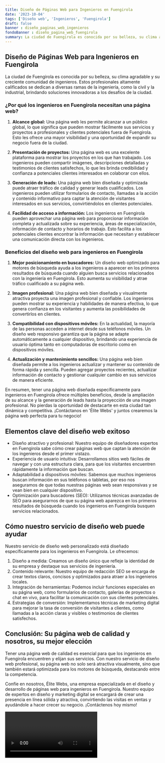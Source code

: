 ```yaml
---
title: Diseño de Páginas Web para Ingenieros en Fuengirola
date: '2023-10-04'
tags: ['Diseño web', 'Ingenieros', 'Fuengirola']
draft: false
banner : diseño_paginas_web_ingenieros
fondoBanner : diseño_pagina_web_fuengirola
summary: La ciudad de Fuengirola es conocida por su belleza, su clima agradable y su creciente comunidad de ingenieros. Estos profesionales altamente calificados se dedican a diversas ramas de la ingeniería, como la civil y la industrial, brindando soluciones innovadoras a los desafíos de la ciudad.
---
```


## Diseño de Páginas Web para Ingenieros en Fuengirola

La ciudad de Fuengirola es conocida por su belleza, su clima agradable y su creciente comunidad de ingenieros. Estos profesionales altamente calificados se dedican a diversas ramas de la ingeniería, como la civil y la industrial, brindando soluciones innovadoras a los desafíos de la ciudad.

### ¿Por qué los ingenieros en Fuengirola necesitan una página web?

1. **Alcance global:** Una página web les permite alcanzar a un público global, lo que significa que pueden mostrar fácilmente sus servicios y proyectos a profesionales y clientes potenciales fuera de Fuengirola. Esto les ofrece una mayor visibilidad y una oportunidad de expandir su negocio fuera de la ciudad.

2. **Presentación de proyectos:** Una página web es una excelente plataforma para mostrar los proyectos en los que han trabajado. Los ingenieros pueden compartir imágenes, descripciones detalladas y testimonios de clientes satisfechos, lo que les brinda credibilidad y confianza a potenciales clientes interesados en colaborar con ellos.

3. **Generación de leads:** Una página web bien diseñada y optimizada puede atraer tráfico de calidad y generar leads cualificados. Los ingenieros pueden utilizar formularios de contacto, llamadas a la acción y contenido informativo para captar la atención de visitantes interesados en sus servicios, convirtiéndolos en clientes potenciales.

4. **Facilidad de acceso a información:** Los ingenieros en Fuengirola pueden aprovechar una página web para proporcionar información completa y actualizada sobre su experiencia, áreas de especialización, información de contacto y horarios de trabajo. Esto facilita a los potenciales clientes encontrar la información que necesitan y establecer una comunicación directa con los ingenieros.

### Beneficios del diseño web para ingenieros en Fuengirola

1. **Mejor posicionamiento en buscadores:** Un diseño web optimizado para motores de búsqueda ayuda a los ingenieros a aparecer en los primeros resultados de búsqueda cuando alguien busca servicios relacionados con la ingeniería en Fuengirola. Esto aumenta su visibilidad y atrae tráfico cualificado a su página web.

2. **Imagen profesional:** Una página web bien diseñada y visualmente atractiva proyecta una imagen profesional y confiable. Los ingenieros pueden mostrar su experiencia y habilidades de manera efectiva, lo que genera confianza en los visitantes y aumenta las posibilidades de convertirlos en clientes.

3. **Compatibilidad con dispositivos móviles:** En la actualidad, la mayoría de las personas acceden a internet desde sus teléfonos móviles. Un diseño web responsivo garantiza que la página se adapte automáticamente a cualquier dispositivo, brindando una experiencia de usuario óptima tanto en computadoras de escritorio como en dispositivos móviles.

4. **Actualización y mantenimiento sencillos:** Una página web bien diseñada permite a los ingenieros actualizar y mantener su contenido de forma rápida y sencilla. Pueden agregar proyectos recientes, actualizar información de contacto y gestionar cualquier cambio en sus servicios de manera eficiente.

En resumen, tener una página web diseñada específicamente para ingenieros en Fuengirola ofrece múltiples beneficios, desde la ampliación de su alcance y la generación de leads hasta la proyección de una imagen profesional. No pierdas la oportunidad de destacarte en esta ciudad tan dinámica y competitiva. ¡Contáctanos en 'Élite Webs' y juntos crearemos la página web perfecta para tu negocio!

<GifSeo />

<Cta />

## Elementos clave del diseño web exitoso

- Diseño atractivo y profesional: Nuestro equipo de diseñadores expertos en Fuengirola sabe cómo crear páginas web que captan la atención de los ingenieros desde el primer vistazo.
- Experiencia de usuario intuitiva: Desarrollamos sitios web fáciles de navegar y con una estructura clara, para que los visitantes encuentren rápidamente la información que buscan.
- Adaptabilidad a dispositivos móviles: Sabemos que muchos ingenieros buscan información en sus teléfonos o tabletas, por eso nos aseguramos de que todas nuestras páginas web sean responsivas y se vean bien en cualquier dispositivo.
- Optimización para buscadores (SEO): Utilizamos técnicas avanzadas de SEO para asegurarnos de que su página web aparezca en los primeros resultados de búsqueda cuando los ingenieros en Fuengirola busquen servicios relacionados.

## Cómo nuestro servicio de diseño web puede ayudar

Nuestro servicio de diseño web personalizado está diseñado específicamente para los ingenieros en Fuengirola. Le ofrecemos:

1. Diseño a medida: Creamos un diseño único que refleje la identidad de su empresa y destaque sus servicios de ingeniería.
2. Contenido relevante: Nuestro equipo de redacción SEO se encarga de crear textos claros, concisos y optimizados para atraer a los ingenieros locales.
3. Integración de herramientas: Podemos incluir funciones especiales en su página web, como formularios de contacto, galerías de proyectos o chat en vivo, para facilitar la comunicación con sus clientes potenciales.
4. Estrategias de conversión: Implementamos técnicas de marketing digital para mejorar la tasa de conversión de visitantes a clientes, como llamadas a la acción claras y visibles o testimonios de clientes satisfechos.

## Conclusión: Su página web de calidad y nosotros, su mejor elección

Tener una página web de calidad es esencial para que los ingenieros en Fuengirola encuentren y elijan sus servicios. Con nuestro servicio de diseño web profesional, su página web no solo será atractiva visualmente, sino que también estará optimizada para los motores de búsqueda, destacando entre la competencia.

Confíe en nosotros, Élite Webs, una empresa especializada en el diseño y desarrollo de páginas web para ingenieros en Fuengirola. Nuestro equipo de expertos en diseño y marketing digital se encargará de crear una presencia en línea sólida y atractiva, convirtiendo las visitas en ventas y ayudándole a hacer crecer su negocio. ¡Contáctenos hoy mismo!

<Video />

<CtaBot job='Ingenieros' city='Fuengirola'/>

<Gmaps query='Fuengirola+españa+maps' />
